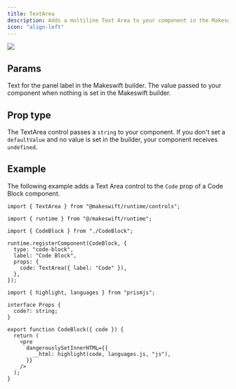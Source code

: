 ```yaml
---
title: TextArea
description: Adds a multiline Text Area to your component in the Makeswift builder to visually edit a `string` prop.
icon: "align-left"
---
```



<Frame
  type="glass"
  caption="A Text Area panel for a Code Block component to change the code"
>
  <img src="/images/text-area-panel.png" />
</Frame>

## Params

<ParamField query="label" type="string" default="Text">
  Text for the panel label in the Makeswift builder.
</ParamField>

<DescriptionParam />

<ParamField query="defaultValue" type="string">
  The value passed to your component when nothing is set in the Makeswift
  builder.
</ParamField>

## Prop type

The TextArea control passes a `string` to your component. If you don't set a `defaultValue` and no value is set in the builder, your component receives `undefined`.

## Example

The following example adds a Text Area control to the `Code` prop of a Code Block component.

<CodeGroup>

```tsx CodeBlock.makeswift.ts
import { TextArea } from "@makeswift/runtime/controls";

import { runtime } from "@/makeswift/runtime";

import { CodeBlock } from "./CodeBlock";

runtime.registerComponent(CodeBlock, {
  type: "code-block",
  label: "Code Block",
  props: {
    code: TextArea({ label: "Code" }),
  },
});
```

```tsx CodeBlock.tsx
import { highlight, languages } from "prismjs";

interface Props {
  code?: string;
}

export function CodeBlock({ code }) {
  return (
    <pre
      dangerouslySetInnerHTML={{
        __html: highlight(code, languages.js, "js"),
      }}
    />
  );
}
```

</CodeGroup>


<NamingConventions />

